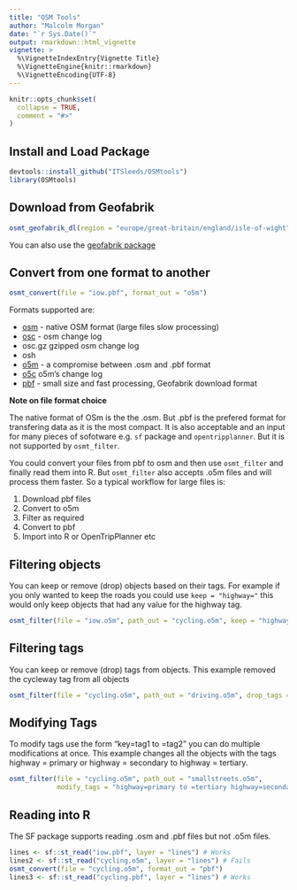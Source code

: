 ```yaml
---
title: "OSM Tools"
author: "Malcolm Morgan"
date: "`r Sys.Date()`"
output: rmarkdown::html_vignette
vignette: >
  %\VignetteIndexEntry{Vignette Title}
  %\VignetteEngine{knitr::rmarkdown}
  %\VignetteEncoding{UTF-8}
---
```


```r
knitr::opts_chunk$set(
  collapse = TRUE,
  comment = "#>"
)
```

## Install and Load Package
```r
devtools::install_github("ITSleeds/OSMtools")
library(OSMtools)
```


## Download from Geofabrik

```r

osmt_geofabrik_dl(region = "europe/great-britain/england/isle-of-wight", destfile = "iow.pbf")
```

You can also use the [geofabrik package](https://github.com/ITSLeeds/geofabric) 

## Convert from one format to another

```r
osmt_convert(file = "iow.pbf", format_out = "o5m")
```

Formats supported are:

* [osm](https://wiki.openstreetmap.org/wiki/OSM_XML) - native OSM format (large files slow processing)
* [osc](https://wiki.openstreetmap.org/wiki/OsmChange) - osm change log
* osc.gz gzipped osm change log
* osh
* [o5m](https://wiki.openstreetmap.org/wiki/O5m) - a compromise between .osm and .pbf format
* [o5c](https://wiki.openstreetmap.org/wiki/O5m) o5m's change log
* [pbf](https://wiki.openstreetmap.org/wiki/PBF_Format) - small size and fast processing, Geofabrik download format

**Note on file format choice**

The native format of OSm is the the .osm. But .pbf is the prefered format for transfering data as it is the most compact. It is also acceptable and an input for many pieces of sofotware e.g. `sf` package and `opentripplanner`. But it is not supported by `osmt_filter`.

You could convert your files from pbf to osm and then use `osmt_filter` and finally read them into R. But `osmt_filter` also accepts .o5m files and will process them faster. So a typical workflow for large files is:

1. Download pbf files
1. Convert to o5m
1. Filter as required
1. Convert to pbf
1. Import into R or OpenTripPlanner etc


## Filtering objects

You can keep or remove (drop) objects based on their tags. For example if you only wanted to keep the roads you could use
`keep = "highway="` this would only keep objects that had any value for the highway tag.

```r
osmt_filter(file = "iow.o5m", path_out = "cycling.o5m", keep = "highway=")
```

## Filtering tags

You can keep or remove (drop) tags from objects. This example removed the cycleway tag from all objects

```r
osmt_filter(file = "cycling.o5m", path_out = "driving.o5m", drop_tags = "cycleway")
```

## Modifying Tags

To modify tags use the form "key=tag1 to =tag2" you can do multiple modifications at once. This example changes all the objects with the tags highway = primary or highway = secondary to highway = tertiary.

```r
osmt_filter(file = "cycling.o5m", path_out = "smallstreets.o5m", 
            modify_tags = "highway=primary to =tertiary highway=secondary to =tertiary")

```

## Reading into R

The SF package supports reading .osm and .pbf files but not .o5m files.

```r
lines <- sf::st_read("iow.pbf", layer = "lines") # Works
lines2 <- sf::st_read("cycling.o5m", layer = "lines") # Fails
osmt_convert(file = "cycling.o5m", format_out = "pbf")
lines3 <- sf::st_read("cycling.pbf", layer = "lines") # Works
```





